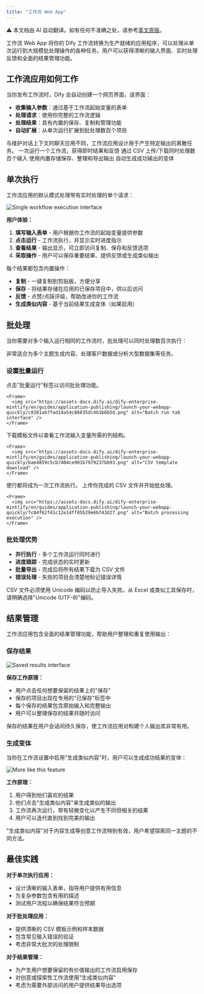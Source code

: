 ```yaml
---
title: "工作流 Web App"
---
```


<Note> ⚠️ 本文档由 AI 自动翻译。如有任何不准确之处，请参考[英文原版](/en/documentation/pages/publish/webappworkflow-webapp)。</Note>


工作流 Web App 将你的 Dify 工作流转换为生产就绪的应用程序，可以处理从单次运行到大规模批处理操作的各种任务。用户可以获得清晰的输入界面、实时处理反馈和全面的结果管理功能。

## 工作流应用如何工作

当你发布工作流时，Dify 会自动创建一个网页界面，该界面：

- **收集输入参数**：通过基于工作流起始变量的表单
- **处理请求**：使用你完整的工作流逻辑
- **处理结果**：具有内置的保存、复制和管理功能
- **自动扩展**：从单次运行扩展到批处理数百个项目

<Info>
与维护对话上下文的聊天应用不同，工作流应用设计用于产生特定输出的离散任务。
</Info>

<CardGroup cols={2}>
  <Card title="单次执行" icon="play">
    一次运行一个工作流，获得即时结果和反馈
  </Card>
  <Card title="批处理" icon="layer-group">
    通过 CSV 上传/下载同时处理数百个输入
  </Card>
  <Card title="结果管理" icon="bookmark">
    使用内置存储保存、整理和导出输出
  </Card>
  <Card title="生成类似内容" icon="copy">
    自动生成成功输出的变体
  </Card>
</CardGroup>

## 单次执行

工作流应用的默认模式处理带有实时处理的单个请求：

<Frame>
  <img src="https://assets-docs.dify.ai/dify-enterprise-mintlify/en/guides/application-publishing/launch-your-webapp-quickly/4c5380cf71066d933082f7c30deacb01.png" alt="Single workflow execution interface" />
</Frame>

**用户体验：**
1. **填写输入表单** - 用户根据你工作流的起始变量提供参数
2. **点击运行** - 工作流执行，并显示实时进度指示
3. **查看结果** - 输出显示，可立即访问复制、保存和反馈选项
4. **采取操作** - 用户可以保存重要结果、提供反馈或生成类似输出

每个结果都包含内置操作：
- **复制** - 一键复制到剪贴板，方便分享
- **保存** - 将结果存储在应用的已保存项目中，供以后访问
- **反馈** - 点赞/点踩评级，帮助改进你的工作流
- **生成类似内容** - 基于当前结果生成变体（如果启用）

## 批处理

当你需要对多个输入运行相同的工作流时，批处理可以同时处理数百次执行：

<Tip>
非常适合为多个主题生成内容、处理客户数据或分析大型数据集等任务。
</Tip>

### 设置批量运行

<Steps>
  <Step title="切换到批处理模式">
    点击"批量运行"标签以访问批处理功能。
    
    <Frame>
      <img src="https://assets-docs.dify.ai/dify-enterprise-mintlify/en/guides/application-publishing/launch-your-webapp-quickly/c8381ab7fad14a54c86835dc4b1b6b5d.png" alt="Batch run tab interface" />
    </Frame>
  </Step>
  
  <Step title="获取 CSV 模板">
    下载模板文件以查看工作流输入变量所需的列结构。
    
    <Frame>
      <img src="https://assets-docs.dify.ai/dify-enterprise-mintlify/en/guides/application-publishing/launch-your-webapp-quickly/bae4859c5cb7404ce901b7979237bb93.png" alt="CSV template download" />
    </Frame>
  </Step>
  
  <Step title="准备你的数据">
    使行都将成为一次工作流执行。
  </Step>
  
  <Step title="上传并运行">
    上传你完成的 CSV 文件并开始批处理。
    
    <Frame>
      <img src="https://assets-docs.dify.ai/dify-enterprise-mintlify/en/guides/application-publishing/launch-your-webapp-quickly/fc84f62f41c12e14ff85b29e6bf43d27.png" alt="Batch processing execution" />
    </Frame>
  </Step>
</Steps>

### 批处理优势

- **并行执行** - 多个工作流运行同时进行
- **进度跟踪** - 完成状态的实时更新
- **批量导出** - 完成后将所有结果下载为 CSV 文件
- **错误处理** - 失败的项目会清楚地标记错误详情

<Warning>
CSV 文件必须使用 Unicode 编码以防止导入失败。从 Excel 或类似工具保存时，请明确选择"Unicode (UTF-8)"编码。
</Warning>

## 结果管理

工作流应用包含全面的结果管理功能，帮助用户整理和重复使用输出：

### 保存结果

<Frame>
  <img src="https://assets-docs.dify.ai/dify-enterprise-mintlify/en/guides/application-publishing/launch-your-webapp-quickly/3cdd15e87aa1f1aae9f6abadb0f16d1f.png" alt="Saved results interface" />
</Frame>

**保存工作原理：**
- 用户点击任何想要保留的结果上的"保存"
- 保存的项目出现在专用的"已保存"标签中
- 每个保存的结果包含原始输入和完整输出
- 用户可以整理保存的结果并随时访问

<Info>
保存的结果在用户会话间持久保存，使工作流应用对构建个人输出库非常有用。
</Info>

### 生成变体

当你在工作流设置中启用"生成类似内容"时，用户可以生成成功结果的变体：

<Frame>
  <img src="https://assets-docs.dify.ai/dify-enterprise-mintlify/en/guides/application-publishing/launch-your-webapp-quickly/65fb111d8e89a8f7b761859265e42f0a.png" alt="More like this feature" />
</Frame>

**工作原理：**
1. 用户得到他们喜欢的结果
2. 他们点击"生成类似内容"来生成类似的输出
3. 工作流再次运行，带有轻微变化以产生不同但相关的结果
4. 用户可以迭代直到找到完美的输出

<Tip>
"生成类似内容"对于内容生成等创意工作流特别有效，用户希望探索同一主题的不同方法。
</Tip>

## 最佳实践

**对于单次执行应用：**
- 设计清晰的输入表单，指导用户提供有用信息
- 为复杂参数包含有用的描述
- 测试用户流程以确保结果符合预期

**对于批处理应用：**
- 提供清晰的 CSV 模板示例和样本数据
- 包含常见输入错误的验证
- 考虑非常大批次的处理限制

**对于结果管理：**
- 为产生用户想要保留的有价值输出的工作流启用保存
- 对创意或探索性工作流使用"生成类似内容"
- 考虑为需要外部访问的用户提供结果导出选项
